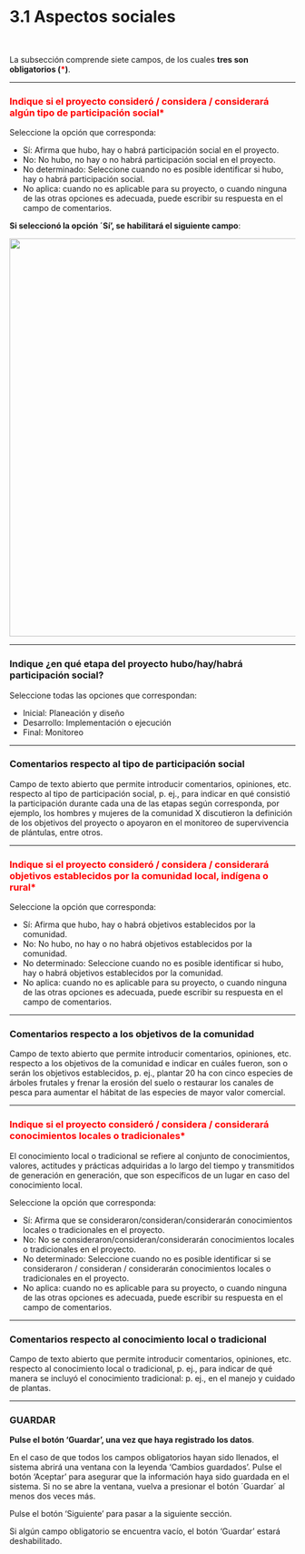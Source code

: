 # 3.1 Aspectos sociales {.unnumbered}

<br>

La subsección comprende siete campos, de los cuales **tres son obligatorios (<span style="color:red">\*</span>)**.

----

### <span style="color:red">Indique si el proyecto consideró / considera / considerará algún tipo de participación social\*</span> {.unnumbered}
Seleccione la opción que corresponda:

- Sí: Afirma que hubo, hay o habrá participación social en el proyecto.
- No: No hubo, no hay o no habrá participación social en el proyecto.
- No determinado: Seleccione cuando no es posible identificar si hubo, hay o habrá participación social.
- No aplica: cuando no es aplicable para su proyecto, o cuando ninguna de las otras opciones es adecuada, puede escribir su respuesta en el campo de comentarios.

**Si seleccionó la opción ´Sí’, se habilitará el siguiente campo**:

![](images/Imagen9.png){width="700"}

----

### Indique ¿en qué etapa del proyecto hubo/hay/habrá participación social? {.unnumbered}
Seleccione todas las opciones que correspondan:

- Inicial: Planeación y diseño
- Desarrollo: Implementación o ejecución
- Final: Monitoreo

----

### Comentarios respecto al tipo de participación social{.unnumbered}
Campo de texto abierto que permite introducir comentarios, opiniones, etc. respecto al tipo de participación social, p. ej., para indicar en qué consistió la participación durante cada una de las etapas según corresponda, por ejemplo,  los hombres y mujeres de la comunidad X discutieron la definición de los objetivos del proyecto o apoyaron en el monitoreo de supervivencia de plántulas, entre otros.

----

### <span style="color:red">Indique si el proyecto consideró / considera / considerará objetivos establecidos por la comunidad local, indígena o rural\*</span> {.unnumbered}
Seleccione la opción que corresponda:

- Sí: Afirma que hubo, hay o habrá objetivos establecidos por la comunidad.
- No: No hubo, no hay o no habrá objetivos establecidos por la comunidad.
- No determinado: Seleccione cuando no es posible identificar si hubo, hay o habrá objetivos establecidos por la comunidad.
- No aplica: cuando no es aplicable para su proyecto, o cuando ninguna de las otras opciones es adecuada, puede escribir su respuesta en el campo de comentarios.

----

### Comentarios respecto a los objetivos de la comunidad {.unnumbered}
Campo de texto abierto que permite introducir comentarios, opiniones, etc. respecto a los objetivos de la comunidad e indicar en cuáles fueron, son o serán los objetivos establecidos, p. ej., plantar 20 ha con cinco especies de árboles frutales y frenar la erosión del suelo o restaurar los canales de pesca para aumentar el hábitat de las especies de mayor valor comercial.

----

### <span style="color:red">Indique si el proyecto consideró / considera / considerará conocimientos locales o tradicionales\*</span> {.unnumbered}
El conocimiento local o tradicional se refiere al conjunto de conocimientos, valores, actitudes y prácticas adquiridas a lo largo del tiempo y transmitidos de generación en generación, que son específicos de un lugar en caso del conocimiento local.

Seleccione la opción que corresponda:

- Sí: Afirma que se consideraron/consideran/considerarán conocimientos locales o tradicionales en el proyecto.
- No: No se consideraron/consideran/considerarán conocimientos locales o tradicionales en el proyecto.
- No determinado: Seleccione cuando no es posible identificar si se consideraron / consideran / considerarán conocimientos locales o tradicionales en el proyecto.
- No aplica: cuando no es aplicable para su proyecto, o cuando ninguna de las otras opciones es adecuada, puede escribir su respuesta en el campo de comentarios.

----

### Comentarios respecto al conocimiento local o tradicional {.unnumbered}
Campo de texto abierto que permite introducir comentarios, opiniones, etc. respecto al conocimiento local o tradicional, p. ej., para indicar de qué manera se incluyó el conocimiento tradicional: p. ej., en el manejo y cuidado de plantas.

----

### GUARDAR {.unnumbered}

**Pulse el botón ‘Guardar’, una vez que haya registrado los datos**.

En el caso de que todos los campos obligatorios hayan sido llenados, el sistema abrirá una ventana con la leyenda 'Cambios guardados'. Pulse el botón ‘Aceptar’ para asegurar que la información haya sido guardada en el sistema. Si no se abre la ventana, vuelva a presionar el botón ´Guardar´ al menos dos veces más.

Pulse el botón ‘Siguiente’ para pasar a la siguiente sección. 

Si algún campo obligatorio se encuentra vacío, el botón ‘Guardar’ estará deshabilitado.
